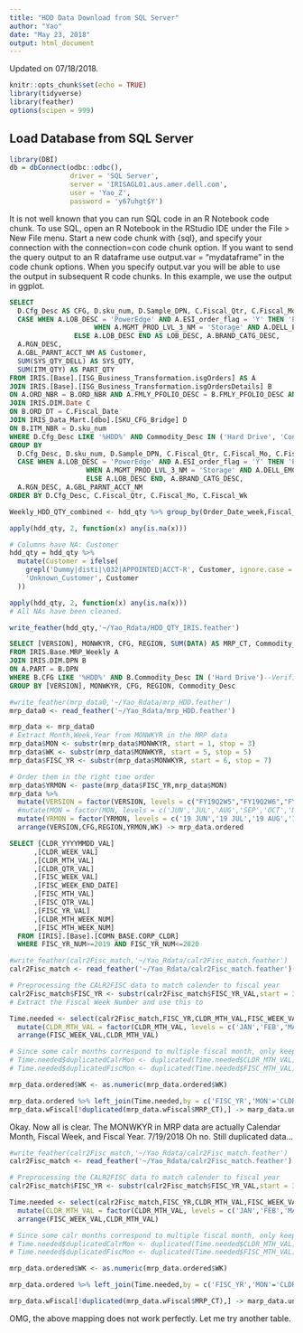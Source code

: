 ```yaml
---
title: "HDD Data Download from SQL Server"
author: "Yao"
date: "May 23, 2018"
output: html_document
---
```


Updated on 07/18/2018.

```r
knitr::opts_chunk$set(echo = TRUE)
library(tidyverse)
library(feather)
options(scipen = 999)
```

## Load Database from SQL Server

```r
library(DBI)
db = dbConnect(odbc::odbc(),
               driver = 'SQL Server',
               server = 'IRISAGL01.aus.amer.dell.com',
               user = 'Yao_Z',
               password = 'y67uhgt$Y')
```

It is not well known that you can run SQL code in an R Notebook code chunk. To use SQL, open an R Notebook in the RStudio IDE under the File > New File menu. Start a new code chunk with {sql}, and specify your connection with the connection=con code chunk option. If you want to send the query output to an R dataframe use output.var = "mydataframe" in the code chunk options. When you specify output.var you will be able to use the output in subsequent R code chunks. In this example, we use the output in ggplot.

```sql
SELECT 
  D.Cfg_Desc AS CFG, D.sku_num, D.Sample_DPN, C.Fiscal_Qtr, C.Fiscal_Mo, C.Fiscal_Wk, C.Fiscal_Wk_End_Date, C.Fiscal_Date, C.Fiscal_Yr, B.Order_Date_week, C.Fiscal_Mo_End_Date,  C.Fiscal_Qtr_End_Date,
  CASE WHEN A.LOB_DESC = 'PowerEdge' AND A.ESI_order_flag = 'Y' THEN 'PowerEdge - ESI'
                     WHEN A.MGMT_PROD_LVL_3_NM = 'Storage' AND A.DELL_EMC_ORDER_FLAG = 'DELL' THEN 'Storage - DELL'
                ELSE A.LOB_DESC END AS LOB_DESC, A.BRAND_CATG_DESC, 
  A.RGN_DESC,
  A.GBL_PARNT_ACCT_NM AS Customer, 
  SUM(SYS_QTY_DELL) AS SYS_QTY,
  SUM(ITM_QTY) AS PART_QTY
FROM IRIS.[Base].[ISG_Business_Transformation.isgOrders] AS A 
JOIN IRIS.[Base].[ISG_Business_Transformation.isgOrdersDetails] B
ON A.ORD_NBR = B.ORD_NBR AND A.FMLY_PFOLIO_DESC = B.FMLY_PFOLIO_DESC AND A.SRC_BU_ID = B.SRC_BU_ID
JOIN IRIS.DIM.Date C
ON B.ORD_DT = C.Fiscal_Date
JOIN IRIS_Data_Mart.[dbo].[SKU_CFG_Bridge] D
ON B.ITM_NBR = D.sku_num
WHERE D.Cfg_Desc LIKE '%HDD%' AND Commodity_Desc IN ('Hard Drive', 'Controller Cards/HBA') AND A.DELL_EMC_ORDER_FLAG = 'DELL' AND (A.LOB_DESC IN ('PowerEdge','Cloud Products') OR A.MGMT_PROD_LVL_3_NM = 'Storage') ---AND C.Fiscal_Yr >= 'FY16'
GROUP BY
  D.Cfg_Desc, D.sku_num, D.Sample_DPN, C.Fiscal_Qtr, C.Fiscal_Mo, C.Fiscal_Wk, C.Fiscal_Wk_End_Date, C.Fiscal_Date, C.Fiscal_Yr, B.Order_Date_week, C.Fiscal_Mo_End_Date,  C.Fiscal_Qtr_End_Date,
  CASE WHEN A.LOB_DESC = 'PowerEdge' AND A.ESI_order_flag = 'Y' THEN 'PowerEdge - ESI'
                   WHEN A.MGMT_PROD_LVL_3_NM = 'Storage' AND A.DELL_EMC_ORDER_FLAG = 'DELL' THEN 'Storage - DELL'
                   ELSE A.LOB_DESC END, A.BRAND_CATG_DESC, 
  A.RGN_DESC, A.GBL_PARNT_ACCT_NM
ORDER BY D.Cfg_Desc, C.Fiscal_Qtr, C.Fiscal_Mo, C.Fiscal_Wk
```


```r
Weekly_HDD_QTY_combined <- hdd_qty %>% group_by(Order_Date_week,Fiscal_Wk) %>% summarise(Fiscal_Wk_QTY=sum(PART_QTY))

apply(hdd_qty, 2, function(x) any(is.na(x)))

# Columns have NA: Customer
hdd_qty = hdd_qty %>% 
  mutate(Customer = ifelse(
    grepl('Dummy|disti|\032|APPOINTED|ACCT-R', Customer, ignore.case = T) | Customer == '' | is.na(Customer),
    'Unknown_Customer', Customer
  ))

apply(hdd_qty, 2, function(x) any(is.na(x)))
# All NAs have been cleaned.

write_feather(hdd_qty,'~/Yao_Rdata/HDD_QTY_IRIS.feather')
```


```sql
SELECT [VERSION], MONWKYR, CFG, REGION, SUM(DATA) AS MRP_CT, Commodity_Desc
FROM IRIS.Base.MRP_Weekly A
JOIN IRIS.DIM.DPN B 
ON A.PART = B.DPN
WHERE B.CFG LIKE '%HDD%' AND B.Commodity_Desc IN ('Hard Drive')--Verified with other restrictions. Good for now.
GROUP BY [VERSION], MONWKYR, CFG, REGION, Commodity_Desc
```

```r
#write_feather(mrp_data0,'~/Yao_Rdata/mrp_HDD.feather')
mrp_data0 <- read_feather('~/Yao_Rdata/mrp_HDD.feather')

mrp_data <- mrp_data0
# Extract Month,Week,Year from MONWKYR in the MRP data
mrp_data$MON <- substr(mrp_data$MONWKYR, start = 1, stop = 3)
mrp_data$WK <- substr(mrp_data$MONWKYR, start = 5, stop = 5)
mrp_data$FISC_YR <- substr(mrp_data$MONWKYR, start = 6, stop = 7)

# Order them in the right time order
mrp_data$YRMON <- paste(mrp_data$FISC_YR,mrp_data$MON)
mrp_data %>% 
  mutate(VERSION = factor(VERSION, levels = c("FY19Q2W5","FY19Q2W6","FY19Q2W7","FY19Q2W8","FY19Q2W9","FY19Q2W10"))) %>%
  #mutate(MON = factor(MON, levels = c('JUN','JUL','AUG','SEP','OCT','NOV','DEC','JAN','FEB','MAR','APR','MAY'))) %>%
  mutate(YRMON = factor(YRMON, levels = c('19 JUN','19 JUL','19 AUG','19 SEP','19 OCT','19 NOV','19 DEC','19 JAN','20 FEB','20 MAR','20 APR','20 MAY','20 JUN'))) %>%
  arrange(VERSION,CFG,REGION,YRMON,WK) -> mrp_data.ordered
```

```sql
SELECT [CLDR_YYYYMMDD_VAL]
      ,[CLDR_WEEK_VAL]
      ,[CLDR_MTH_VAL]
      ,[CLDR_QTR_VAL]
      ,[FISC_WEEK_VAL]
      ,[FISC_WEEK_END_DATE]
      ,[FISC_MTH_VAL]
      ,[FISC_QTR_VAL]
      ,[FISC_YR_VAL]
	  ,[CLDR_MTH_WEEK_NUM]
	  ,[FISC_MTH_WEEK_NUM]
  FROM [IRIS].[Base].[COMN_BASE.CORP_CLDR]
  WHERE FISC_YR_NUM>=2019 AND FISC_YR_NUM<=2020
```

```r
#write_feather(calr2Fisc_match,'~/Yao_Rdata/calr2Fisc_match.feather')
calr2Fisc_match <- read_feather('~/Yao_Rdata/calr2Fisc_match.feather')

# Preprocessing the CALR2FISC data to match calender to fiscal year
calr2Fisc_match$FISC_YR <- substr(calr2Fisc_match$FISC_YR_VAL,start = 3,stop = 4) # Use the FISCAL Year to merge
# Extract the Fiscal Week Number and use this to 

Time.needed <- select(calr2Fisc_match,FISC_YR,CLDR_MTH_VAL,FISC_WEEK_VAL,FISC_WEEK_END_DATE,FISC_MTH_WEEK_NUM) %>% unique() %>%
  mutate(CLDR_MTH_VAL = factor(CLDR_MTH_VAL, levels = c('JAN','FEB','MAR','APR','MAY','JUN','JUL','AUG','SEP','OCT','NOV','DEC'))) %>%
  arrange(FISC_WEEK_VAL,CLDR_MTH_VAL)

# Since some calr months correspond to multiple fiscal month, only keep the correct match, which is the first month that matches the fiscal month. Thus, remove the duplicated rows as needed
# Time.needed$duplicatedCalrMon <- duplicated(Time.needed$CLDR_MTH_VAL)
# Time.needed$duplicatedFiscMon <- duplicated(Time.needed$FISC_MTH_VAL)

mrp_data.ordered$WK <- as.numeric(mrp_data.ordered$WK)

mrp_data.ordered %>% left_join(Time.needed,by = c('FISC_YR','MON'='CLDR_MTH_VAL','WK'='FISC_MTH_WEEK_NUM')) %>% unique() -> mrp_data.wFiscal # FISC_WEEK_END_DATE,
mrp_data.wFiscal[!duplicated(mrp_data.wFiscal$MRP_CT),] -> marp_data.unique
```

Okay. Now all is clear. The MONWKYR in MRP data are actually Calendar Month, Fiscal Week, and Fiscal Year.
7/19/2018 Oh no. Still duplicated data...

```r
#write_feather(calr2Fisc_match,'~/Yao_Rdata/calr2Fisc_match.feather')
calr2Fisc_match <- read_feather('~/Yao_Rdata/calr2Fisc_match.feather')

# Preprocessing the CALR2FISC data to match calender to fiscal year
calr2Fisc_match$FISC_YR <- substr(calr2Fisc_match$FISC_YR_VAL,start = 3,stop = 4) # Use the FISCAL Year to merge

Time.needed <- select(calr2Fisc_match,FISC_YR,CLDR_MTH_VAL,FISC_WEEK_VAL,FISC_WEEK_END_DATE,CLDR_MTH_WEEK_NUM) %>% unique() %>%
  mutate(CLDR_MTH_VAL = factor(CLDR_MTH_VAL, levels = c('JAN','FEB','MAR','APR','MAY','JUN','JUL','AUG','SEP','OCT','NOV','DEC'))) %>%
  arrange(FISC_WEEK_VAL,CLDR_MTH_VAL)

# Since some calr months correspond to multiple fiscal month, only keep the correct match, which is the first month that matches the fiscal month. Thus, remove the duplicated rows as needed
# Time.needed$duplicatedCalrMon <- duplicated(Time.needed$CLDR_MTH_VAL)
# Time.needed$duplicatedFiscMon <- duplicated(Time.needed$FISC_MTH_VAL)

mrp_data.ordered$WK <- as.numeric(mrp_data.ordered$WK)

mrp_data.ordered %>% left_join(Time.needed,by = c('FISC_YR','MON'='CLDR_MTH_VAL','WK'='CLDR_MTH_WEEK_NUM')) %>% unique() -> mrp_data.wFiscal # FISC_WEEK_END_DATE,

mrp_data.wFiscal[!duplicated(mrp_data.wFiscal$MRP_CT),] -> marp_data.unique
```

OMG, the above mapping does not work perfectly.
Let me try another table.


